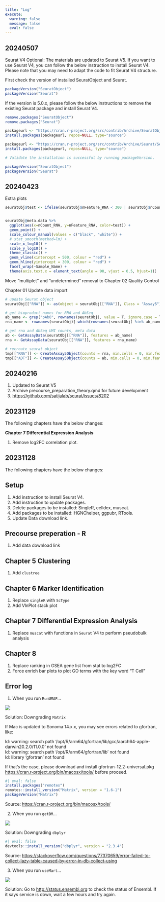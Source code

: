 ```yaml
---
title: "Log"
execute:
  warning: false
  message: false
  eval: false
---
```


## 20240507

Seurat V4 Optional: The materials are updated to Seurat V5. If you want to use Seurat V4, you can follow the below instruction to install Seurat V4. Please note that you may need to adapt the code to fit Seurat V4 structure.

First check the version of installed SeuratObject and Seurat.

```r
packageVersion("SeuratObject")
packageVersion("Seurat")
```

If the version is 5.0.x, please follow the below instructions to remove the existing Seurat package and install Seurat V4.

```r
remove.packages("SeuratObject")
remove.packages("Seurat")

packageurl <- "https://cran.r-project.org/src/contrib/Archive/SeuratObject/SeuratObject_4.1.4.tar.gz" 
install.packages(packageurl, repos=NULL, type="source")

packageurl <- "https://cran.r-project.org/src/contrib/Archive/Seurat/Seurat_4.4.0.tar.gz" 
install.packages(packageurl, repos=NULL, type="source")

# Validate the installation is successful by running packageVersion.

packageVersion("SeuratObject")
packageVersion("Seurat")
```

## 20240423

Extra plots

```r
seuratObj$test <- ifelse(seuratObj$nFeature_RNA < 300 | seuratObj$nCount_RNA < 500, "low", "high")


seuratObj@meta.data %>%
  ggplot(aes(x=nCount_RNA, y=nFeature_RNA, color=test)) +
  geom_point() +
  scale_colour_manual(values = c("black", "white")) +
  # stat_smooth(method=lm) +
  scale_x_log10() +
  scale_y_log10() +
  theme_classic() +
  geom_vline(xintercept = 500, colour = "red") +
  geom_hline(yintercept = 300, colour = "red") +
  facet_wrap(~Sample_Name) +
  theme(axis.text.x = element_text(angle = 90, vjust = 0.5, hjust=1))
```

Move "multiplet" and "undetermined" removal to Chapter 02 Quality Control

Chapter 01 Update data import

```r
# update Seurat object
seuratObj[["RNA"]] <- as(object = seuratObj[["RNA"]], Class = "Assay5") 

# get bioproduct names for RNA and AbSeq
ab_name <- grep("pAbO", rownames(seuratObj), value = T, ignore.case = T)
rna_name <- rownames(seuratObj)[-which(rownames(seuratObj) %in% ab_name)]

# get rna and AbSeq UMI counts, meta data
ab <- GetAssayData(seuratObj[["RNA"]], features = ab_name)
rna <- GetAssayData(seuratObj[["RNA"]], features = rna_name)

# recreate seurat object
tmp[["RNA"]] <- CreateAssay5Object(counts = rna, min.cells = 0, min.features = 0)
tmp[["ADT"]] <- CreateAssay5Object(counts = ab, min.cells = 0, min.features = 0)
```

## 20240216

1.  Updated to Seurat V5
2.  Archive precourse_preparation_theory.qmd for future development
3.  <https://github.com/satijalab/seurat/issues/8202>

## 20231129

The following chapters have the below changes:

**Chapter 7 Differential Expression Analysis**

1.  Remove log2FC correlation plot.

## 20231128

The following chapters have the below changes:

## **Setup**

1.  Add instruction to install Seurat V4.
2.  Add instruction to update packages.
3.  Delete packages to be installed: SingleR, celldex, muscat.
4.  Add packages to be installed: HGNChelper, ggpubr, RTools.
5.  Update Data download link.

## **Precourse preperation - R**

1.  Add data download link

## Chapter 5 Clustering

1.  Add `clustree`

## Chapter 6 Marker Identification

1.  Replace `singleR` with `ScType`
2.  Add VlnPlot stack plot

## Chapter 7 Differential Expression Analysis

1.  Replace `muscat` with functions in `Seurat` V4 to perform pseudobulk analysis

## Chapter 8

1.  Replace ranking in GSEA gene list from stat to log2FC
2.  Force enrich bar plots to plot GO terms with the key word "T Cell"

## **Error log**

1.  When you run `RunUMAP`...

![](figures/irlba_error.png)

Solution: Downgrading `Matrix`

If Mac is updated to Sonoma 14.x.x, you may see errors related to gfortran, like:

ld: warning: search path '/opt/R/arm64/gfortran/lib/gcc/aarch64-apple-darwin20.2.0/11.0.0' not found\
ld: warning: search path '/opt/R/arm64/gfortran/lib' not found\
ld: library 'gfortran' not found

If that's the case, please download and install gfortran-12.2-universal.pkg <https://cran.r-project.org/bin/macosx/tools/> before proceed.

```r
#| eval: false
install.packages("remotes")
remotes::install_version("Matrix", version = "1.6-1")
packageVersion("Matrix")
```

Source: <https://cran.r-project.org/bin/macosx/tools/>

2.  When you run `getBM`...

![](figures/getBM_error.png)

Solution: Downgrading `dbplyr`

```r
#| eval: false
devtools::install_version("dbplyr", version = "2.3.4")
```

Source: <https://stackoverflow.com/questions/77370659/error-failed-to-collect-lazy-table-caused-by-error-in-db-collect-using>

3.  When you run `useMart`...

![](figures/useMart_error.png)

Solution: Go to <http://status.ensembl.org> to check the status of Ensembl. If it says service is down, wait a few hours and try again.
